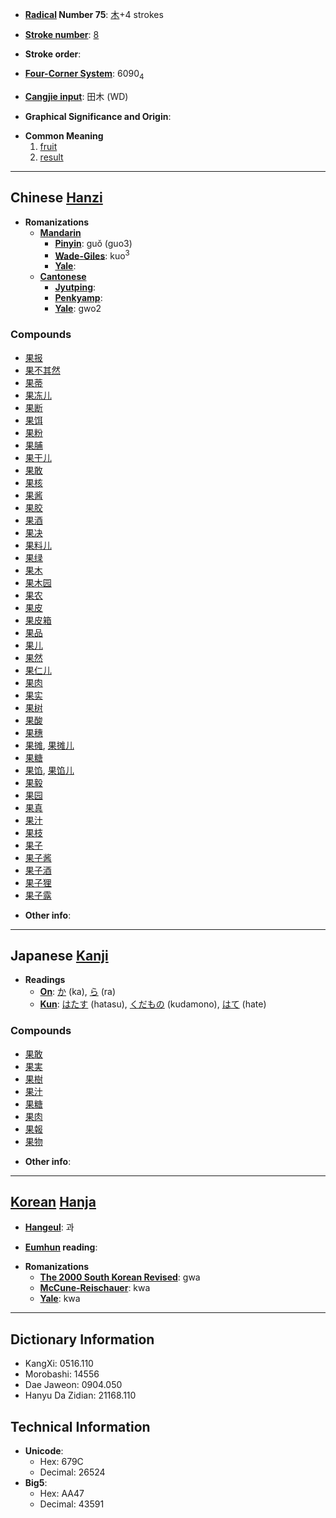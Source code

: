 * '''[[Wiktionary:Chinese radical index| Radical]] Number 75''': [[Wiktionary:Chinese radical index 木|木]]+4 strokes

* '''[[Wiktionary:Chinese total strokes index|Stroke number]]''': [[Wiktionary:Chinese total strokes index 8|8]]

* '''Stroke order''': 

* '''[[Wiktionary:Chinese four corner index|Four-Corner System]]''': 6090<sub>4</sub>

* '''[[Wiktionary:Chinese Cangjie index|Cangjie input]]''': 田木 (WD)

* '''Graphical Significance and Origin''': 

* '''Common Meaning'''
*# [[fruit]]
*# [[result]]


----

== Chinese [[Hanzi]] ==

* '''Romanizations'''
** '''[[Mandarin]]'''
*** '''[[Pinyin]]''': guǒ (guo3)
*** '''[[Wade-Giles]]''': kuo<sup>3</sup>
*** '''[[Yale]]''': 
** '''[[Cantonese]]'''
*** '''[[Jyutping]]''':
*** '''[[Penkyamp]]''': 
*** '''[[Yale]]''': gwo2

===Compounds===
*[[果报]]
*[[果不其然]]
*[[果蒂]]
*[[果冻儿]]
*[[果断]]
*[[果饵]]
*[[果粉]]
*[[果脯]]
*[[果干儿]]
*[[果敢]]
*[[果核]]
*[[果酱]]
*[[果胶]]
*[[果酒]]
*[[果决]]
*[[果料儿]]
*[[果绿]]
*[[果木]]
*[[果木园]]
*[[果农]]
*[[果皮]]
*[[果皮箱]]
*[[果品]]
*[[果儿]]
*[[果然]]
*[[果仁儿]]
*[[果肉]]
*[[果实]]
*[[果树]]
*[[果酸]]
*[[果穗]]
*[[果摊]], [[果摊儿]]
*[[果糖]]
*[[果馅]], [[果馅儿]]
*[[果毅]]
*[[果园]]
*[[果真]]
*[[果汁]]
*[[果枝]]
*[[果子]]
*[[果子酱]]
*[[果子酒]]
*[[果子狸]]
*[[果子露]]

* '''Other info''': 

----

== Japanese [[Kanji]] ==

* '''Readings'''
** '''[[On]]''': [[か]] (ka), [[ら]] (ra)
** '''[[Kun]]''': [[はたす]] (hatasu), [[くだもの]] (kudamono), [[はて]] (hate)

===Compounds===
*[[果敢]]
*[[果実]]
*[[果樹]]
*[[果汁]]
*[[果糖]]
*[[果肉]]
*[[果報]]
*[[果物]]

* '''Other info''':  

----

== [[Korean]] [[Hanja]] ==

* '''[[Hangeul]]''': 과

* '''[[Eumhun]] reading''': 

* '''Romanizations'''
** '''[[The 2000 South Korean Revised Romanization|The 2000 South Korean Revised]]''': gwa
** '''[[McCune-Reischauer]]''': kwa
** '''[[Yale]]''': kwa

----

== Dictionary Information ==

* KangXi: 0516.110
* Morobashi: 14556
* Dae Jaweon: 0904.050
* Hanyu Da Zidian: 21168.110

== Technical Information ==

* '''Unicode''':
** Hex: 679C
** Decimal: 26524
* '''Big5''':
** Hex: AA47
** Decimal: 43591
